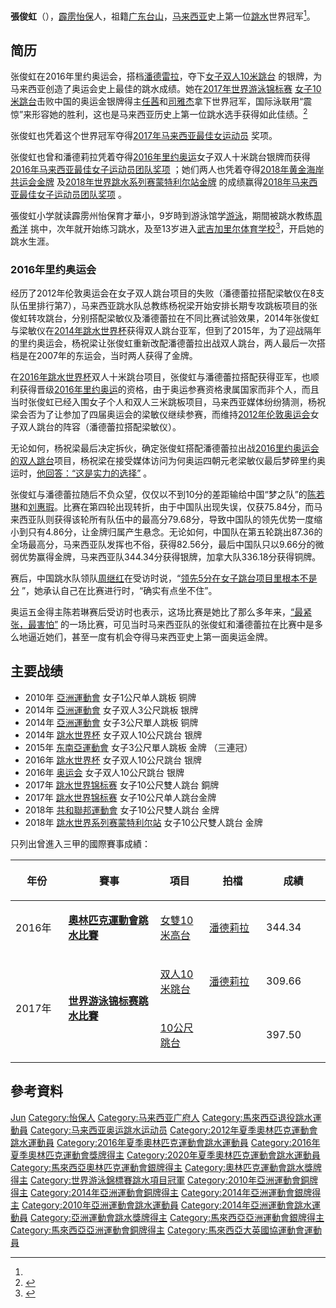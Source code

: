 {{noteTA|G1=Aquatics}}
{{Expand|time=2018-02-08T08:47:14+00:00}}
{{Infobox sportsperson
|image       = 
|caption     = 
|name        = 張俊虹
|romaji      = Cheong Jun Hoong
|nickname    =
|birth_date  = {{Birth date and age|1990|4|16|df=y}}<ref name="FINA">{{Cite web |url=https://www.fina.org/athletes/1018542/jun-hoong-cheong/profile |title=存档副本 |access-date=2022-02-08 |archive-date=2022-02-03 |archive-url=https://web.archive.org/web/20220203014202/https://www.fina.org/athletes/1018542/jun-hoong-cheong/profile }}</ref>
|birth_place = {{MAS}}<br/>[[File:Flag_of_Perak.svg|22px]] [[霹雳州|霹雳]][[怡保|怡保]]<ref>{{Cite web |url=http://www.enanyang.my/news/20170721/%E5%BC%A0%E4%BF%8A%E8%99%B910%E5%B2%81%E5%AD%A6%E8%B7%B3%E6%B0%B4nbspbr-13%E5%B2%81%E8%BF%9B%E5%9B%BD%E5%AE%B6%E9%98%9F/ |title=存档副本 |access-date=2018-02-08 |archive-date=2018-08-16 |archive-url=https://web.archive.org/web/20180816094135/http://www.enanyang.my/news/20170721/%e5%bc%a0%e4%bf%8a%e8%99%b910%e5%b2%81%e5%ad%a6%e8%b7%b3%e6%b0%b4nbspbr-13%e5%b2%81%e8%bf%9b%e5%9b%bd%e5%ae%b6%e9%98%9f/ |dead-url=no }}</ref>
|residence   = 
|height      =153cm 
|weight      = 
|retired     = 2022年1月4日
|country       = {{MAS}}
|sport         = [[跳水|跳水]]
|event         =  1米跳板、3米跳板、10米跳台
|rank          =
|club          =
|collegeteam   =
|partner       = [[潘德莉拉|潘德莉拉]]
|formerpartner = [[梁敏喻|梁敏喻]]
|coach         = [[杨祝梁|杨祝梁]]
|medaltemplates= <!-- see [[Template:MedalRelatedTemplates|Template:MedalRelatedTemplates]] -->
{{MedalSport | 女子[[跳水|跳水]]}}
{{MedalCountry | {{MAS}}}}
{{MedalCompetition|[[奧林匹克運動會|奧林匹克運動會]]}}
{{MedalSilver| [[2016年夏季奧林匹克運動會|2016年 里约热内卢]] |[[2016年夏季奧林匹克運動會跳水女子雙人10米高台比賽|雙人10米高台]]}}
{{MedalCompetition|[[世界游泳錦標賽|世界游泳錦標賽]]}}
{{MedalGold|[[2017年世界游泳錦標賽|2017年 布達佩斯]]|[[2017年世界游泳錦標賽跳水比賽－女子10公尺跳台|单人10米高台]]}}
{{MedalBronze|[[2017年世界游泳錦標賽|2017年 布達佩斯]]|[[2017年世界游泳錦標賽跳水比賽－女子雙人10公尺跳台|雙人10米高台]]}}
{{MedalCompetition|[[共和联邦运动会|共和联邦运动会]]}}
{{MedalGold| [[2018年共和联邦运动会|2018年 黄金海岸]] |[[2018年共和联邦运动会－女子雙人10公尺跳台|雙人10米高台]]}}
{{MedalCompetition|[[世界跳水系列赛|世界跳水系列赛]]}}
{{MedalGold| [[2018年世界跳水系列赛|2018年 蒙特利尔站]] |[[2018年世界跳水系列赛－女子雙人10公尺跳台|雙人10米高台]]}}
{{MedalCompetition|[[跳水世界盃|跳水世界盃]]}}
{{MedalSilver| [[2014年跳水世界盃|2014年 上海]] | 雙人10米高台}}
{{MedalSilver| [[2016年跳水世界盃|2016年 里约热内卢]] | 雙人10米高台}}
{{MedalCompetition|[[亞洲運動會|亞洲運動會]]}}
{{MedalBronze| [[2010年亞洲運動會|2010年 广州]] |[[2010年亞洲運動會跳水比賽|单人1米跳板]]}}
{{MedalSilver| [[2014年亞洲運動會|2014年 仁川]] |[[2014年亞洲運動會跳水比賽|雙人3米跳板]]}}
{{MedalBronze| [[2014年亞洲運動會|2014年 仁川]] |[[2014年亞洲運動會跳水比賽|单人3米跳板]]}}
{{MedalCompetition|[[東南亞運動會|東南亞運動會]]}}
{{MedalGold  | [[2007年東南亞運動會|2007年 那空叻差是玛]] |[[2007年东南亚运动会跳水比赛|雙人10米跳台]]}}
{{MedalGold  | [[2011年東南亞運動會|2011年 巨港]] |[[2011年东南亚运动会跳水比赛|单人3米跳板]]}}
{{MedalGold  | [[2013年東南亞運動會|2013年 內比都]] |[[2013年东南亚运动会跳水比赛|单人3米跳板]]}}
{{MedalGold  | [[2013年東南亞運動會|2013年 內比都]] |[[2013年东南亚运动会跳水比赛|雙人3米跳板]]}}
{{MedalGold  | [[2015年東南亞運動會|2015年 新加坡]] |[[2015年东南亚运动会跳水比赛|单人3米跳板]]}}
{{MedalGold  | [[2015年東南亞運動會|2015年 新加坡]] |[[2015年东南亚运动会跳水比赛|双人3米跳板]]}}
{{MedalGold  | [[2017年東南亞運動會|2017年 吉隆坡]] |[[2017年东南亚运动会跳水比赛|单人1米跳板]]}}
|母校=怡保育才华小}}
'''張俊虹'''（{{bd|1990年|4月16日|catIdx=张}}），[[霹雳州|霹雳]][[怡保|怡保]]人，祖籍[[广东|广东]][[台山市|台山]]，[[马来西亚|马来西亚]]史上第一位[[跳水|跳水]]世界冠军<ref name="广州亚运"/>。

== 简历 ==
张俊虹在2016年里约奥运会，搭档[[潘德莉拉|潘德雷拉]]，夺下[https://www.orientaldaily.com.my/news/sports/2016/08/10/155339 女子双人10米跳台] {{Wayback|url=https://www.orientaldaily.com.my/news/sports/2016/08/10/155339 |date=20220205051957 }}的银牌，为马来西亚创造了奥运会史上最佳的跳水成绩。她在[https://www.fina.org/competitions/213/17th-fina-world-championships-2017/results?disciplines= 2017年世界游泳锦标赛] {{Wayback|url=https://www.fina.org/competitions/213/17th-fina-world-championships-2017/results?disciplines= |date=20210825020414 }}[[2017年世界游泳錦標賽跳水比賽－女子10公尺跳台|女子10米跳台]]击败中国的奥运金银牌得主[[任茜|任茜]]和[[司雅杰|司雅杰]]拿下世界冠军，国际泳联用“震惊”来形容她的胜利，这也是马来西亚历史上第一位跳水选手获得如此佳绩。<ref>{{cite news|title=张俊虹感谢上帝　泳联震惊大马夺历史首金|url=https://www.orientaldaily.com.my/news/sports/2017/07/20/205382|accessdate=2017-07-20|publisher=东方日报|date=2017-07-20|language=zh-hans|archive-date=2021-08-25|archive-url=https://web.archive.org/web/20210825021429/https://www.orientaldaily.com.my/news/sports/2017/07/20/205382|dead-url=no}}</ref> 

张俊虹也凭着这个世界冠军夺得[https://www.orientaldaily.com.my/index.php/news/sports/2018/03/13/235098 2017年马来西亚最佳女运动员] {{Wayback|url=https://www.orientaldaily.com.my/index.php/news/sports/2018/03/13/235098 |date=20220204090010 }}奖项。

张俊虹也曾和潘德莉拉凭着夺得[[2016年夏季奧林匹克運動會|2016年里约奥运]]女子双人十米跳台银牌而获得[https://myallsports.com/mix/%E3%80%90%E5%85%A8%E5%9B%BD%E6%9C%80%E4%BD%B3%E8%BF%90%E5%8A%A8%E5%91%98%E3%80%91%E5%B0%8F%E6%BD%98%E4%BF%8A%E8%99%B9%E8%8E%B7%E5%9B%A2%E9%98%9F%E5%A5%96-%E6%8B%89%E8%BF%AA%E5%A4%AB%E8%86%BA%E7%94%B7/ 2016年马来西亚最佳女子运动员团队奖项] {{Wayback|url=https://myallsports.com/mix/%E3%80%90%E5%85%A8%E5%9B%BD%E6%9C%80%E4%BD%B3%E8%BF%90%E5%8A%A8%E5%91%98%E3%80%91%E5%B0%8F%E6%BD%98%E4%BF%8A%E8%99%B9%E8%8E%B7%E5%9B%A2%E9%98%9F%E5%A5%96-%E6%8B%89%E8%BF%AA%E5%A4%AB%E8%86%BA%E7%94%B7/ |date=20220204090011 }}；她们两人也凭着夺得[https://www.sinchew.com.my/20180411/%E5%85%B1%E8%BF%90%E4%BC%9A%E8%B7%B3%E6%B0%B4%EF%BC%8E%E5%BC%A0%E4%BF%8A%E8%99%B9%E5%B0%8F%E6%BD%98%E6%8D%8E%E6%83%8A%E5%96%9C%EF%BC%8E%E5%A4%A7%E9%A9%AC%E5%A4%BA%E7%AC%AC3%E9%87%91/ 2018年黄金海岸共运会金牌] {{Wayback|url=https://www.sinchew.com.my/20180411/%E5%85%B1%E8%BF%90%E4%BC%9A%E8%B7%B3%E6%B0%B4%EF%BC%8E%E5%BC%A0%E4%BF%8A%E8%99%B9%E5%B0%8F%E6%BD%98%E6%8D%8E%E6%83%8A%E5%96%9C%EF%BC%8E%E5%A4%A7%E9%A9%AC%E5%A4%BA%E7%AC%AC3%E9%87%91/ |date=20220205051729 }}及[https://www.kwongwah.com.my/20180428/%E4%B8%96%E7%95%8C%E8%B7%B3%E6%B0%B4%E7%B3%BB%E5%88%97%E8%B5%9B-%E6%BD%98%E5%BE%B7%E8%95%BE%E6%8B%89%E5%BC%A0%E4%BF%8A%E8%99%B9%E5%A4%BA%E9%87%91/ 2018年世界跳水系列赛蒙特利尔站金牌] {{Wayback|url=https://www.kwongwah.com.my/20180428/%E4%B8%96%E7%95%8C%E8%B7%B3%E6%B0%B4%E7%B3%BB%E5%88%97%E8%B5%9B-%E6%BD%98%E5%BE%B7%E8%95%BE%E6%8B%89%E5%BC%A0%E4%BF%8A%E8%99%B9%E5%A4%BA%E9%87%91/ |date=20220204185909 }}的成绩赢得[https://www.orientaldaily.com.my/news/sports/2019/04/24/288174 2018年马来西亚最佳女子运动员团队奖项] {{Wayback|url=https://www.orientaldaily.com.my/news/sports/2019/04/24/288174 |date=20220204120358 }}。

張俊虹小学就读霹雳州怡保育才華小，9岁時到游泳馆学[[游泳|游泳]]，期間被跳水教练[https://www.enanyang.my/%E4%BD%93%E8%82%B2/%E9%A9%AC%E6%9D%A5%E8%A5%BF%E4%BA%9A%E8%B7%B3%E6%B0%B4%E5%88%9B%E9%80%A0%E4%B8%96%E9%94%A6%E8%B5%9B%E5%8E%86%E5%8F%B2-%E9%BB%91%E9%A9%AC%E5%BC%A0%E4%BF%8A%E8%99%B9%E5%A4%BA%E5%86%A0%E8%83%8C%E5%90%8E%E6%95%85%E4%BA%8B 周希洋] {{Wayback|url=https://www.enanyang.my/%E4%BD%93%E8%82%B2/%E9%A9%AC%E6%9D%A5%E8%A5%BF%E4%BA%9A%E8%B7%B3%E6%B0%B4%E5%88%9B%E9%80%A0%E4%B8%96%E9%94%A6%E8%B5%9B%E5%8E%86%E5%8F%B2-%E9%BB%91%E9%A9%AC%E5%BC%A0%E4%BF%8A%E8%99%B9%E5%A4%BA%E5%86%A0%E8%83%8C%E5%90%8E%E6%95%85%E4%BA%8B |date=20220205053737 }}挑中，次年就开始练习跳水，及至13岁进入[[武吉加里尔体育学校|武吉加里尔体育学校]]<ref name="深圳新闻网">{{cite news|title=马来西亚大运跳水四将三人是华裔 意外进跳水队|url=http://sports.163.com/11/0817/11/7BLIA65F00051CAQ.html|agency=深圳新闻网|date=2011-08-17|accessdate=2015-05-29|archive-date=2020-11-10|archive-url=https://web.archive.org/web/20201110194322/https://sports.163.com/11/0817/11/7BLIA65F00051CAQ.html|dead-url=no}}</ref>，开启她的跳水生涯。
=== 2016年里约奥运会 ===
经历了2012年伦敦奥运会在女子双人跳台项目的失败（潘德蕾拉搭配梁敏仪在8支队伍里排行第7），马来西亚跳水队总教练杨祝梁开始安排长期专攻跳板项目的张俊虹转攻跳台，分别搭配梁敏仪及潘德蕾拉在不同比赛试验效果，2014年张俊虹与梁敏仪在[[2014年跳水世界盃|2014年跳水世界杯]]获得双人跳台亚军，但到了2015年，为了迎战隔年的里约奥运会，杨祝梁让张俊虹重新改配潘德蕾拉出战双人跳台，两人最后一次搭档是在2007年的东运会，当时两人获得了金牌。

在[[2016年跳水世界盃|2016年跳水世界杯]]双人十米跳台项目，张俊虹与潘德蕾拉搭配获得亚军，也顺利获得晋级[[2016年夏季奧林匹克運動會|2016年里约奥运]]的资格，由于奥运参赛资格隶属国家而非个人，而且当时张俊虹已经入围女子个人和双人三米跳板项目，马来西亚媒体纷纷猜测，杨祝梁会否为了让参加了四届奥运会的梁敏仪继续参赛，而维持[[2012年夏季奥林匹克运动会|2012年伦敦奥运会]]女子双人跳台的阵容（潘德蕾拉搭配梁敏仪）。

无论如何，杨祝梁最后决定拆伙，确定张俊虹搭配潘德蕾拉出战[[2016年夏季奧林匹克運動會跳水女子雙人10米高台比賽|2016里约奥运会的双人跳台]]项目，杨祝梁在接受媒体访问为何奥运四朝元老梁敏仪最后梦碎里约奥运时，[https://www.sinchew.com.my/20160617/%E6%A2%81%E6%95%8F%E4%BB%AA%E6%A2%A6%E7%A2%8E%E9%87%8C%E7%BA%A6%E5%A5%A5%E8%BF%90/ 他回答：“这是实力的选择”] {{Wayback|url=https://www.sinchew.com.my/20160617/%E6%A2%81%E6%95%8F%E4%BB%AA%E6%A2%A6%E7%A2%8E%E9%87%8C%E7%BA%A6%E5%A5%A5%E8%BF%90/ |date=20220208064431 }}。

张俊虹与潘德蕾拉随后不负众望，仅仅以不到10分的差距输给中国“梦之队”的[[陈若琳|陈若琳]]和[[刘蕙瑕|刘惠瑕]]。比赛在第四轮出现转折，由于中国队出现失误，仅获75.84分，而马来西亚队则获得该轮所有队伍中的最高分79.68分，导致中国队的领先优势一度缩小到只有4.86分，让金牌归属产生悬念。无论如何，中国队在第五轮跳出87.36的全场最高分，马来西亚队发挥也不俗，获得82.56分，最后中国队只以9.66分的微弱优势赢得金牌，马来西亚队344.34分获得银牌，加拿大队336.18分获得铜牌。

赛后，中国跳水队领队[[周继红|周继红]]在受访时说，“[https://www.bilibili.com/video/BV1of4y127Xy?from=search&seid=5958831676610265907&spm_id_from=333.337.0.0 领先5分在女子跳台项目里根本不是分] {{Wayback|url=https://www.bilibili.com/video/BV1of4y127Xy?from=search&seid=5958831676610265907&spm_id_from=333.337.0.0 |date=20220208065035 }}”，她承认自己在比赛进行时，“确实有点坐不住”。

奥运五金得主陈若琳赛后受访时也表示，这场比赛是她比了那么多年来，[https://www.bilibili.com/video/BV1of4y127Xy?from=search&seid=5958831676610265907&spm_id_from=333.337.0.0 “最紧张，最害怕”] {{Wayback|url=https://www.bilibili.com/video/BV1of4y127Xy?from=search&seid=5958831676610265907&spm_id_from=333.337.0.0 |date=20220208065035 }}的一场比赛，可见当时马来西亚队的张俊虹和潘德蕾拉在比赛中是多么地逼近她们，甚至一度有机会夺得马来西亚史上第一面奥运金牌。
== 主要战绩 ==
*2010年 [[2010年亞洲運動會|亞洲運動會]] 女子1公尺单人跳板 铜牌
*2014年 [[2014年亞洲運動會|亞洲運動會]] 女子双人3公尺跳板 银牌
*2014年 [[2014年亞洲運動會|亞洲運動會]] 女子3公尺單人跳板 铜牌
*2014年 [[2014年跳水世界杯|跳水世界杯]] 女子双人10公尺跳台 银牌
*2015年 [[2015年东南亞運動會|东南亞運動會]] 女子3公尺單人跳板 金牌 （三連冠）
*2016年 [[2016年跳水世界杯|跳水世界杯]] 女子双人10公尺跳台 银牌
*2016年 [[2016年奥运会|奥运会]] 女子双人10公尺跳台 银牌
*2017年 [[2017年跳水世界锦标赛|跳水世界锦标赛]] 女子10公尺雙人跳台 銅牌
*2017年 [[2017年跳水世界锦标赛|跳水世界锦标赛]] 女子10公尺单人跳台金牌
*2018年 [[2018年黃金海岸共和聯邦運動會|共和聯邦運動會]] 女子10公尺雙人跳台 金牌
*2018年 [[2018年跳水世界系列赛|跳水世界系列赛蒙特利尔站]] 女子10公尺雙人跳台 金牌
只列出曾進入三甲的國際賽事成績：
{| class=wikitable style="text-align:center; font-size:small;" 
!width="80"|年份
!width="180"|賽事
!width="80"|項目
!width="100"|拍檔
!colspan="2" width="100"|成績
|-
!rowspan="1"|2016年
|'''[[2016年夏季奧林匹克運動會跳水比賽|奧林匹克運動會跳水比賽]]'''
|[[2016年夏季奧林匹克運動會跳水女子雙人10米高台比賽|女雙10米高台]]
|[[潘德莉拉|潘德莉拉]]
|344.34
|bgcolor="silver"|銀牌
|-
!rowspan="2"|2017年
|rowspan="2"|'''[[2017年世界游泳锦标赛跳水比赛|世界游泳锦标赛跳水比賽]]'''
|[[2017年世界游泳錦標賽跳水比賽－女子雙人10公尺跳台|双人10米跳台]]
|[[潘德莉拉|潘德莉拉]]
|309.66
|bgcolor="#b8860b"|铜牌
|-
|[[2017年世界游泳錦標賽跳水比賽－女子10公尺跳台|10公尺跳台]]
|{{NA}}
|397.50
|bgcolor="gold"|金牌
|}

== 參考資料 ==
{{reflist|2}}
{{Portal box|马来西亚|跳水}}
{{世界游泳錦標賽跳水項目－女子10米高臺冠軍}}

{{Authority control}}
{{DEFAULTSORT:Cheong Jun Hoong}}
[[Category:张姓|Jun]]
[[Category:怡保人|Category:怡保人]]
[[Category:马来西亚广府人|Category:马来西亚广府人]]
[[Category:馬來西亞退役跳水運動員|Category:馬來西亞退役跳水運動員]]
[[Category:马来西亚奥运跳水运动员|Category:马来西亚奥运跳水运动员]]
[[Category:2012年夏季奧林匹克運動會跳水運動員|Category:2012年夏季奧林匹克運動會跳水運動員]]
[[Category:2016年夏季奧林匹克運動會跳水運動員|Category:2016年夏季奧林匹克運動會跳水運動員]]
[[Category:2016年夏季奧林匹克運動會獎牌得主|Category:2016年夏季奧林匹克運動會獎牌得主]]
[[Category:2020年夏季奧林匹克運動會跳水運動員|Category:2020年夏季奧林匹克運動會跳水運動員]]
[[Category:馬來西亞奧林匹克運動會銀牌得主|Category:馬來西亞奧林匹克運動會銀牌得主]]
[[Category:奧林匹克運動會跳水獎牌得主|Category:奧林匹克運動會跳水獎牌得主]]
[[Category:世界游泳錦標賽跳水項目冠軍|Category:世界游泳錦標賽跳水項目冠軍]]
[[Category:2010年亞洲運動會銅牌得主|Category:2010年亞洲運動會銅牌得主]]
[[Category:2014年亞洲運動會銅牌得主|Category:2014年亞洲運動會銅牌得主]]
[[Category:2014年亞洲運動會銀牌得主|Category:2014年亞洲運動會銀牌得主]]
[[Category:2010年亞洲運動會跳水運動員|Category:2010年亞洲運動會跳水運動員]]
[[Category:2014年亞洲運動會跳水運動員|Category:2014年亞洲運動會跳水運動員]]
[[Category:亞洲運動會跳水獎牌得主|Category:亞洲運動會跳水獎牌得主]]
[[Category:馬來西亞亞洲運動會銀牌得主|Category:馬來西亞亞洲運動會銀牌得主]]
[[Category:馬來西亞亞洲運動會銅牌得主|Category:馬來西亞亞洲運動會銅牌得主]]
[[Category:馬來西亞大英國協運動會運動員|Category:馬來西亞大英國協運動會運動員]]